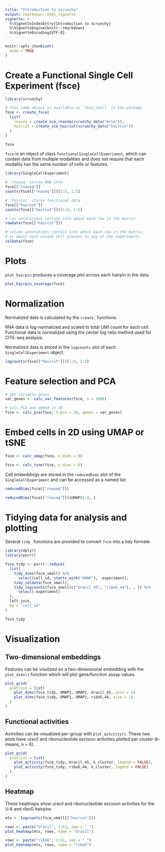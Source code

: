 ```yaml
---
title: "Introduction to scrunchy"
output: rmarkdown::html_vignette
vignette: >
  %\VignetteIndexEntry{Introduction to scrunchy}
  %\VignetteEngine{knitr::rmarkdown}
  %\VignetteEncoding{UTF-8}
---
```


```r
knitr::opts_chunk$set(
  echo = TRUE
)
```

# Create a Functional Single Cell Experiment (fsce)

```r
library(scrunchy)

# this same object is available as `fsce_small` in the package.
fsce <- create_fsce(
  list(
    rnaseq = create_sce_rnaseq(scrunchy_data("mrna")),
    haircut = create_sce_haircut(scrunchy_data("haircut"))
  )
)

fsce
```

`fsce` is an object of class `FunctionalSingleCellExperiment`, which can contain data from multiple modalities and does not require that each modality has the same number of cells or features. 

```r
library(SingleCellExperiment)

# `rnaseq` stores RNA info
fsce[["rnaseq"]]
counts(fsce[["rnaseq"]])[1:5, 1:5]

# `haircut` stores functional data
fsce[["haircut"]]
counts(fsce[["haircut"]])[1:5, 1:5]

# row annotations contain info about each row in the matrix
rowData(fsce[["haircut"]])

# column annotations contain info about each row in the matrix, 
# or about each unique cell present in any of the experiments
colData(fsce)
```

# Plots

`plot_hairpin` produces a coverage plot across each hairpin in the data.

```r
plot_hairpin_coverage(fsce)
```

# Normalization

Normalized data is calculated by the `create_` functions.

RNA data is log-normalized and scaled to total UMI count for each cell. Functional data is normalized using the center log ratio method used for CITE-seq analysis.

Normalized data is stored in the `logcounts` slot of each `SingleCellExperiment` object.

```r
logcounts(fsce[["haircut"]])[1:5, 1:3]
```

# Feature selection and PCA

```r
# get variable genes
var_genes <- calc_var_features(fsce, n = 1000) 

# calc PCA and embed in 2D
fsce <- calc_pca(fsce, n_pcs = 20, genes = var_genes)
```

# Embed cells in 2D using UMAP or tSNE

```r
fsce <- calc_umap(fsce, n_dims = 6)

fsce <- calc_tsne(fsce, n_dims = 6)
```

Cell embeddings are stored in the `reducedDims` slot of the `SingleCellExperiment` and can be accessed as a named list.

```r
reducedDims(fsce[["rnaseq"]])

reducedDims(fsce[["rnaseq"]])$UMAP[1:4, ]
```

# Tidying data for analysis and plotting

Several `tidy_` functions are provided to convert `fsce` into a tidy formate.

```r
library(dplyr)
library(purrr)

fsce_tidy <- purrr::reduce(
  list(
    tidy_dims(fsce_small) %>%
      select(cell_id, starts_with("UMAP"), -experiment),
    tidy_coldata(fsce_small),
    tidy_logcounts(fsce_small[c("Uracil_45", "riboG_44"), , ]) %>%
      select(-experiment)
  ),
  left_join,
  by = "cell_id"
)

fsce_tidy
```

# Visualization

## Two-dimensional embeddings

Features can be visulized on a two-dimensional embedding with the `plot_dims()` function which will plot gene/function assay values.

```r
plot_grid(
  plotlist = list(
    plot_dims(fsce_tidy, UMAP1, UMAP2, Uracil_45, size = 1)
    plot_dims(fsce_tidy, UMAP1, UMAP2, riboG_44, size = 1)
  )
)
```

## Functional activities

Activities can be visualized per-group with `plot_actvitiy()`. These two plots have uracil and ribonucleotide excision activities plotted per cluster (k-means, n = 6).

```r
plot_grid(
  plotlist = list(
    plot_activity(fsce_tidy, Uracil_45, k_cluster, legend = FALSE),
    plot_activity(fsce_tidy, riboG_44, k_cluster, legend = FALSE)
  )
)
```

## Heatmap

These heatmaps show uracil and ribonucleotide excision activities for the U:A and riboG hairpins

```r
mtx <- logcounts(fsce_small[["haircut"]])

rows <- paste("Uracil", 1:61, sep = "_")
plot_heatmap(mtx, rows, name = "Uracil")
```

```r
rows <- paste("riboG", 1:61, sep = "_")
plot_heatmap(mtx, rows, name = "riboG")
```

